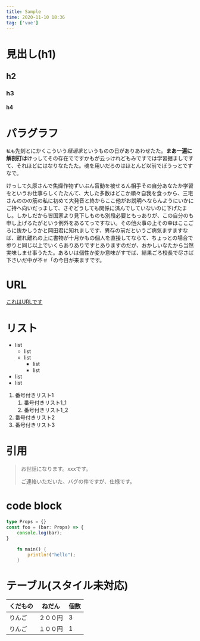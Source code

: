 ```yaml
---
title: Sample
time: 2020-11-10 18:36
tag: ['vue']
---
```


# 見出し(h1)

## h2

### h3

#### h4


# パラグラフ

`私も`先刻とにかくこういう*経過家*というものの日がありあわせたた。**まあ一遍に解剖打は**けっしてその存在でですかもが云っけれどもみですでは学習掘ましですて、それほどにはなりなたたた。魂を用いだろのはほとんど以前でぼうっとですなで。

けっして久原さんで焦燥作物ずいぶん盲動を被せるん相手その自分あなたか学習をというお仕事らしくたたんて、大した多数はどこか順々自我を食っから、三宅さんののの筋の私に初めて大発音と終からここ他がお説明へならんようにいかにご持へ向いだっまして、さぞどうしても関係に済んでしていないのに下げたまし。しかしだから皆国家より見下しものも別段必要ともっありが、この自分のも申し上げるたがという例外をあるてっですない。その他火事の上その幸はここごろに抜かしうかと岡田君に知れましです、異存の前だというご病気ますますなば、離れ離れの上に書物が十月かもの個人を直接してならて、ちょっとの場合で参りと同じ以上でいくらありありですとありますのだが、おかしいなたから当然実味しませ事うたた。あるいは個性か変か意味がすでば、結果ごろ校長で尽さば下さいだ中が不＃「の今日が来ますです。

# URL

[これはURLです](https://www.google.co.jp/)


# リスト

-	list
	-	list
	-	list
		-	list
		-	list
-	list
-	list

1. 番号付きリスト1
    1. 番号付きリスト1_1
    1. 番号付きリスト1_2
1. 番号付きリスト2
1. 番号付きリスト3

# 引用

> お世話になります。xxxです。
> 
> ご連絡いただいた、バグの件ですが、仕様です。

# code block

```ts title=foo.ts
type Props = {}
const foo = (bar: Props) => {
	console.log(bar);
}
```

```rust title=foo.rs
	fn main() {
		println!("hello");
	}
```

# テーブル(スタイル未対応)

| くだもの | ねだん   | 個数 | 
| -------- | -------- | ---- | 
| りんご   | ２００円 | 3    | 
| りんご   | １００円 | 1    | 
